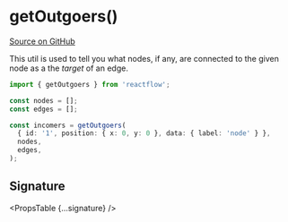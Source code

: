 
# getOutgoers()

[Source on GitHub](https://github.com/wbkd/react-flow/blob/bacaa99c73b347856f63c5d495f5a0829be1e431/packages/core/src/utils/graph.ts/#L25)

This util is used to tell you what nodes, if any, are connected to the given node
as a the _target_ of an edge.

```ts
import { getOutgoers } from 'reactflow';

const nodes = [];
const edges = [];

const incomers = getOutgoers(
  { id: '1', position: { x: 0, y: 0 }, data: { label: 'node' } },
  nodes,
  edges,
);
```

## Signature

<PropsTable {...signature} />
